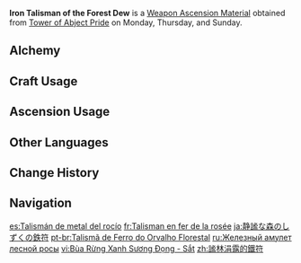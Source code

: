 {{Item Infobox
|id           = 114038
|image        = Item Iron Talisman of the Forest Dew.png
|type         = Weapon Ascension Materials
|group        = Talismans of the Forest Dew
|invCategory  = Character Development Items
|quality      = 3
|description  = Later, the [[Greater Lord Rukkhadevata|Lord of Verdure]] taught people the mystery of the forging of black iron. The innocent mortals thus grasped the knowledge of using fire to forge blades.<br>The Lord of Verdure took pleasure in their knowledge &mdash; Lethal as fire and blades were to her, they made ordinary people powerful.
|day1         = Monday
|day2         = Thursday
|day3         = Sunday
|source1      = Tower of Abject Pride
|source2      = [[Crafting]]
|source3      = [[Parametric Transformer]]
}}
'''Iron Talisman of the Forest Dew''' is a [[Weapon Ascension Material]] obtained from [[Tower of Abject Pride]] on Monday, Thursday, and Sunday.

==Alchemy==
{{Recipe
|type = Crafting
|Copper Talisman of the Forest Dew = 3
|Mora = 125
|sort = Copper Talisman of the Forest Dew;Mora
}}

==Craft Usage==
{{Craft Usage}}

==Ascension Usage==
{{Ascension Usage}}

==Other Languages==
{{Other Languages
|en      = Iron Talisman of the Forest Dew
|zhs     = 谧林涓露的铁符
|zhs_rm  = Mìlín Juānlù de Tiěfú
|zht     = 謐林涓露的鐵符
|zht_rm  = Mìlín Juānlù de Tiěfú
|zh_tl   = 
|ja      = 静謐な森のしずくの鉄符
|ja_rm   = Seihitsu na Mori no Shizuku no Tetsufu
|ja_tl   = Iron Droplet Charm of the Tranquil Forrest
|ko      = 숲의 이슬을 닮은 철 부적
|ko_rm   = Sup-ui Iseureul Dalmeun Cheol Bujeok
|ko_tl   = Forest Dew Like Iron Talisman
|es      = Talismán de metal del rocío
|es_tl   = Metal Talisman of the Dew
|fr      = Talisman en fer de la rosée
|fr_tl   = Iron Talisman of Dew
|ru      = Железный амулет лесной росы
|ru_tl   = Iron Talisman of the Forest Dew
|th      = Iron Talisman of the Forest Dew
|vi      = Bùa Rừng Xanh Sương Đọng - Sắt
|vi_tl   = 
|de      = Eisentalisman des Waldtaus
|de_tl   = Iron Talisman of the Forest Dew
|id      = Iron Talisman of the Forest Dew
|pt      = Talismã de Ferro do Orvalho Florestal
|pt_tl   = 
|tr      = Orman Çiyinin Demir Tılsımı
|tr_tl   = Forest Dew's Iron Talisman
|it      = Talismano di ferro della rugiada silvestre
|it_tl   = 
}}

==Change History==
{{Change History|3.0}}

==Navigation==
{{Development Item Navbox|Weapon Materials}}

[[es:Talismán de metal del rocío]]
[[fr:Talisman en fer de la rosée]]
[[ja:静謐な森のしずくの鉄符]]
[[pt-br:Talismã de Ferro do Orvalho Florestal]]
[[ru:Железный амулет лесной росы]]
[[vi:Bùa Rừng Xanh Sương Đọng - Sắt]]
[[zh:謐林涓露的鐵符]]